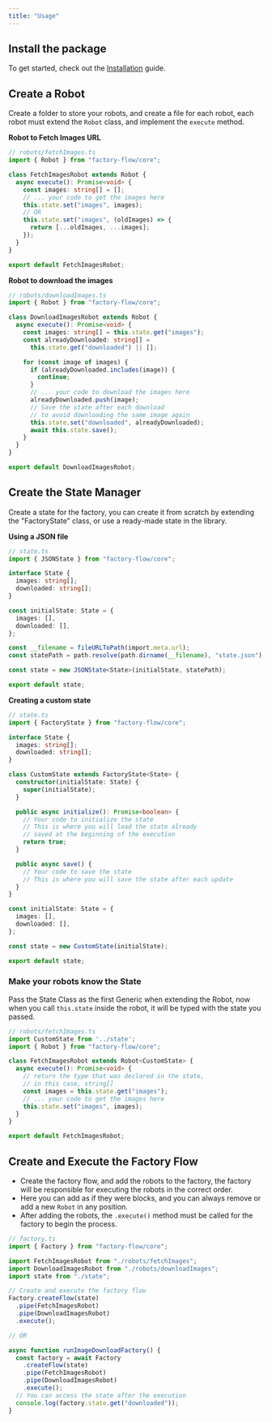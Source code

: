 ```yaml
---
title: "Usage"
---
```



## Install the package

To get started, check out the [Installation](/docs/js/getting-started/installation) guide.

## Create a Robot

Create a folder to store your robots, and create a file for each robot, each robot must extend the `Robot` class, and implement the `execute` method.

<b>Robot to Fetch Images URL </b>

```ts
// robots/fetchImages.ts
import { Robot } from "factory-flow/core";

class FetchImagesRobot extends Robot {
  async execute(): Promise<void> {
    const images: string[] = [];
    // ... your code to get the images here
    this.state.set("images", images);
    // OR
    this.state.set("images", (oldImages) => {
      return [...oldImages, ...images];
    });
  }
}

export default FetchImagesRobot;
```
<b>Robot to download the images</b>

```ts
// robots/downloadImages.ts
import { Robot } from "factory-flow/core";

class DownloadImagesRobot extends Robot {
  async execute(): Promise<void> {
    const images: string[] = this.state.get("images");
    const alreadyDownloaded: string[] = 
      this.state.get("downloaded") || [];

    for (const image of images) {
      if (alreadyDownloaded.includes(image)) {
        continue;
      }
      // ... your code to download the images here
      alreadyDownloaded.push(image);
      // Save the state after each download
      // to avoid downloading the same image again
      this.state.set("downloaded", alreadyDownloaded);
      await this.state.save();
    }
  }
}

export default DownloadImagesRobot;
```

## Create the State Manager

Create a state for the factory, you can create it from scratch by extending the "FactoryState" class, or use a ready-made state in the library.

<b>Using a JSON file</b>

```ts
// state.ts
import { JSONState } from "factory-flow/core";

interface State {
  images: string[];
  downloaded: string[];
}

const initialState: State = {
  images: [],
  downloaded: [],
};

const __filename = fileURLToPath(import.meta.url);
const statePath = path.resolve(path.dirname(__filename), "state.json");

const state = new JSONState<State>(initialState, statePath);

export default state;
```

<b>Creating a custom state</b>

```ts
// state.ts
import { FactoryState } from "factory-flow/core";

interface State {
  images: string[];
  downloaded: string[];
}

class CustomState extends FactoryState<State> {
  constructor(initialState: State) {
    super(initialState);
  }

  public async initialize(): Promise<boolean> {
    // Your code to initialize the state
    // This is where you will load the state already 
    // saved at the beginning of the execution
    return true;
  }

  public async save() {
    // Your code to save the state
    // This is where you will save the state after each update
  }
}

const initialState: State = {
  images: [],
  downloaded: [],
};

const state = new CustomState(initialState);

export default state;
```

### Make your robots know the State

Pass the State Class as the first Generic when extending the Robot, now when you call `this.state` inside the robot, it will be typed with the state you passed.

```ts
// robots/fetchImages.ts
import CustomState from '../state';
import { Robot } from "factory-flow/core";

class FetchImagesRobot extends Robot<CustomState> {
  async execute(): Promise<void> {
    // return the type that was declared in the state, 
    // in this case, string[]
    const images = this.state.get("images");
    // ... your code to get the images here
    this.state.set("images", images);
  }
}

export default FetchImagesRobot;
```

## Create and Execute the Factory Flow

- Create the factory flow, and add the robots to the factory, the factory will be responsible for executing the robots in the correct order.
- Here you can add as if they were blocks, and you can always remove or add a new `Robot` in any position.
- After adding the robots, the `.execute()` method must be called for the factory to begin the process.

```ts
// factory.ts
import { Factory } from "factory-flow/core";

import FetchImagesRobot from "./robots/fetchImages";
import DownloadImagesRobot from "./robots/downloadImages";
import state from "./state";

// Create and execute the factory flow
Factory.createFlow(state)
  .pipe(FetchImagesRobot)
  .pipe(DownloadImagesRobot)
  .execute();

// OR

async function runImageDownloadFactory() {
  const factory = await Factory
    .createFlow(state)
    .pipe(FetchImagesRobot)
    .pipe(DownloadImagesRobot)
    .execute();
  // You can access the state after the execution
  console.log(factory.state.get("downloaded"));
}

```